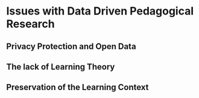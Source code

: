 # Issues with Data Driven Pedagogical Research  {#issues}

## Privacy Protection and Open Data

## The lack of Learning Theory

## Preservation of the Learning Context
